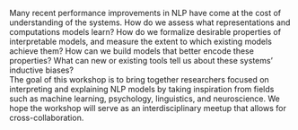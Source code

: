 Many recent performance improvements in NLP have come at the cost of understanding of the systems. How do we assess what representations and computations models learn? How do we formalize desirable properties of interpretable models, and measure the extent to which existing models achieve them? How can we build models that better encode these properties? What can new or existing tools tell us about these systems’ inductive biases?
<br/>
The goal of this workshop is to bring together researchers focused on interpreting and explaining NLP models by taking inspiration from fields such as machine learning, psychology, linguistics, and neuroscience. We hope the workshop will serve as an interdisciplinary meetup that allows for cross-collaboration.